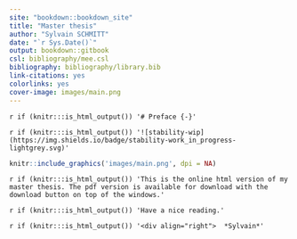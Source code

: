 ```yaml
--- 
site: "bookdown::bookdown_site"
title: "Master thesis"
author: "Sylvain SCHMITT"
date: "`r Sys.Date()`"
output: bookdown::gitbook
csl: bibliography/mee.csl
bibliography: bibliography/library.bib
link-citations: yes
colorlinks: yes
cover-image: images/main.png
---
```


`r if (knitr:::is_html_output()) '# Preface {-}'`

`r if (knitr:::is_html_output()) '![stability-wip](https://img.shields.io/badge/stability-work_in_progress-lightgrey.svg)'`

```r
knitr::include_graphics('images/main.png', dpi = NA)
```

`r if (knitr:::is_html_output()) 'This is the online html version of my master thesis. The pdf version is available for download with the download button on top of the windows.'`

`r if (knitr:::is_html_output()) 'Have a nice reading.'`

`r if (knitr:::is_html_output()) '<div align="right">  *Sylvain*'`

